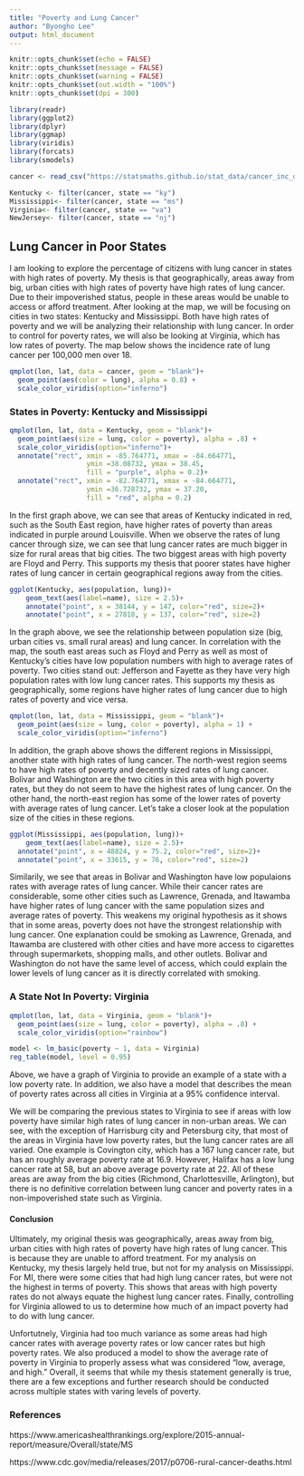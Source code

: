 ```yaml
---
title: "Poverty and Lung Cancer"
author: "Byongho Lee"
output: html_document
---
```


```r
knitr::opts_chunk$set(echo = FALSE)
knitr::opts_chunk$set(message = FALSE)
knitr::opts_chunk$set(warning = FALSE)
knitr::opts_chunk$set(out.width = "100%")
knitr::opts_chunk$set(dpi = 300)

library(readr)
library(ggplot2)
library(dplyr)
library(ggmap)
library(viridis)
library(forcats)
library(smodels)
```


```r
cancer <- read_csv("https://statsmaths.github.io/stat_data/cancer_inc_data.csv")
```

```r
Kentucky <- filter(cancer, state == "ky")
Mississippi<- filter(cancer, state == "ms")
Virginia<- filter(cancer, state == "va")
NewJersey<- filter(cancer, state == "nj")
```

## Lung Cancer in Poor States

I am looking to explore the percentage of citizens with lung cancer in states with high rates of poverty. My thesis is that geographically, areas away from big, urban cities with high rates of poverty have high rates of lung cancer. Due to their impoverished status, people in these areas would be unable to access or afford treatment. After looking at the map, we will be focusing on cities in two states: Kentucky and Mississippi. Both have high rates of poverty and we will be analyzing their relationship with lung cancer. In order to control for poverty rates, we will also be looking at Virginia, which has low rates of poverty. The map below shows the incidence rate of lung cancer per 100,000 men over 18. 

```r
qmplot(lon, lat, data = cancer, geom = "blank")+
  geom_point(aes(color = lung), alpha = 0.8) +
  scale_color_viridis(option="inferno")
```

### States in Poverty: Kentucky and Mississippi

```r
qmplot(lon, lat, data = Kentucky, geom = "blank")+
  geom_point(aes(size = lung, color = poverty), alpha = .8) +
  scale_color_viridis(option="inferno")+
  annotate("rect", xmin = -85.764771, xmax = -84.664771,
                   ymin =38.08732, ymax = 38.45,
                   fill = "purple", alpha = 0.2)+
  annotate("rect", xmin = -82.764771, xmax = -84.664771,
                   ymin =36.728732, ymax = 37.20,
                   fill = "red", alpha = 0.2)
```
In the first graph above, we can see that areas of Kentucky indicated in red, such as the South East region, have higher rates of poverty than areas indicated in purple around Louisville. When we observe the rates of lung cancer through size, we can see that lung cancer rates are much bigger in size for rural areas that big cities. The two biggest areas with high poverty are Floyd and Perry. This supports my thesis that poorer states have higher rates of lung cancer in certain geographical regions away from the cities. 

```r
ggplot(Kentucky, aes(population, lung))+
    geom_text(aes(label=name), size = 2.5)+
    annotate("point", x = 38144, y = 147, color="red", size=2)+
    annotate("point", x = 27818, y = 137, color="red", size=2)
```
In the graph above, we see the relationship between population size (big, urban cities vs. small rural areas) and lung cancer. In correlation with the map, the south east areas such as Floyd and Perry as well as most of Kentucky's cities have low population numbers with high to average rates of poverty. Two cities stand out: Jefferson and Fayette as they have very high population rates with low lung cancer rates. This supports my thesis as geographically, some regions have higher rates of lung cancer due to high rates of poverty and vice versa.
```r
qmplot(lon, lat, data = Mississippi, geom = "blank")+
  geom_point(aes(size = lung, color = poverty), alpha = 1) +
  scale_color_viridis(option="inferno")
```
In addition, the graph above shows the different regions in Mississippi, another state with high rates of lung cancer. The north-west region seems to have high rates of poverty and decently sized rates of lung cancer. Bolivar and Washington are the two cities in this area with high poverty rates, but they do not seem to have the highest rates of lung cancer. On the other hand, the north-east region has some of the lower rates of poverty with average rates of lung cancer. Let's take a closer look at the population size of the cities in these regions. 

```r
ggplot(Mississippi, aes(population, lung))+
    geom_text(aes(label=name), size = 2.5)+
  annotate("point", x = 48824, y = 75.2, color="red", size=2)+
  annotate("point", x = 33615, y = 76, color="red", size=2)
```
Similarily, we see that areas in Bolivar and Washington have low populaions rates with average rates of lung cancer. While their cancer rates are considerable, some other cities such as Lawrence, Grenada, and Itawamba have higher rates of lung cancer with the same population sizes and average rates of poverty. This weakens my original hypothesis as it shows that in some areas, poverty does not have the strongest relationship with lung cancer. One explanation could be smoking as Lawrence, Grenada, and Itawamba are clustered with other cities and have more access to cigarettes through supermarkets, shopping malls, and other outlets. Bolivar and Washington do not have the same level of access, which could explain the lower levels of lung cancer as it is directly correlated with smoking. 

### A State Not In Poverty: Virginia 

```r
qmplot(lon, lat, data = Virginia, geom = "blank")+
  geom_point(aes(size = lung, color = poverty), alpha = .8) +
  scale_color_viridis(option="rainbow")
```


```r
model <- lm_basic(poverty ~ 1, data = Virginia)
reg_table(model, level = 0.95)
```
Above, we have a graph of Virginia to provide an example of a state with a low poverty rate. In addition, we also have a model that describes the mean of poverty rates across all cities in Virginia at a 95% confidence interval. 

We will be comparing the previous states to Virginia to see if areas with low poverty have similar high rates of lung cancer in non-urban areas. We can see, with the exception of Harrisburg city and Petersburg city, that most of the areas in Virginia have low poverty rates, but the lung cancer rates are all varied. One example is Covington city, which has a 167 lung cancer rate, but has an roughly average poverty rate at 16.9. However, Halifax has a low lung cancer rate at 58, but an above average poverty rate at 22. All of these areas are away from the big cities (Richmond, Charlottesville, Arlington), but there is no definitive correlation between lung cancer and poverty rates in a non-impoverished state such as Virginia. 


#### Conclusion 

Ultimately, my original thesis was geographically, areas away from big, urban cities with high rates of poverty have high rates of lung cancer. This is because they are unable to afford treatment. For my analysis on Kentucky, my thesis largely held true, but not for my analysis on Mississippi. For MI, there were some cities that had high lung cancer rates, but were not the highest in terms of poverty. This shows that areas with high poverty rates do not always equate the highest lung cancer rates. Finally, controlling for Virginia allowed to us to determine how much of an impact poverty had to do with lung cancer.

Unfortutnely, Virginia had too much variance as some areas had high cancer rates with average poverty rates or low cancer rates but high poverty rates. We also produced a model to show the average rate of poverty in Virginia to properly assess what was considered "low, average, and high." Overall, it seems that while my thesis statement generally is true, there are a few exceptions and further research should be conducted across multiple states with varing levels of poverty. 

### References
https://www.americashealthrankings.org/explore/2015-annual-report/measure/Overall/state/MS

https://www.cdc.gov/media/releases/2017/p0706-rural-cancer-deaths.html